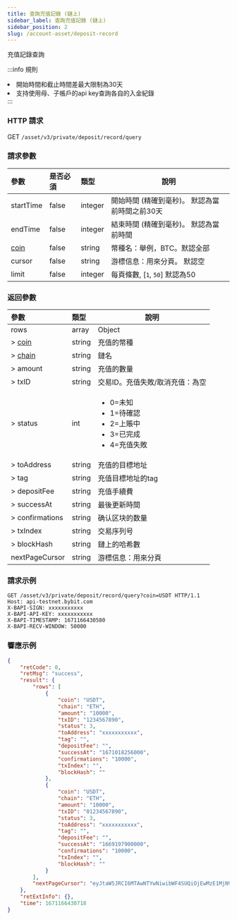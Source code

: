 ```yaml
---
title: 查詢充值記錄 (鏈上)
sidebar_label: 查詢充值記錄 (鏈上)
sidebar_position: 2
slug: /account-asset/deposit-record
---
```

充值記錄查詢

:::info 規則
<li>開始時間和截止時間差最大限制為30天</li>
<li>支持使用母、子帳戶的api key查詢各自的入金紀錄</li>
:::

### HTTP 請求
GET `/asset/v3/private/deposit/record/query`

### 請求參數
| 參數 | 是否必須 | 類型 | 說明|
|:----- |:-------|:-----|------ |
|startTime |false |integer |開始時間 (精確到毫秒)。 默認為當前時間之前30天 |
|endTime |false |integer |結束時間 (精確到毫秒)。 默認為當前時間 |
|[coin](enum#coin) |false |string |幣種名：舉例，BTC。默認全部 |
|cursor |false |string |游標信息：用來分頁。 默認空|
|limit |false |integer |每頁條數, [`1`, `50`] 默認為50|

### 返回參數
| 參數 | 類型 | 說明|
|:----- |:-----|----- |
|rows|array |Object|
|> [coin](enum#coin)|string |充值的幣種 |
|> [chain](enum#chain)|string|鏈名|
|> amount|string|充值的數量|
|> txID|string|交易ID。充值失敗/取消充值：為空|
|> status|int|<ul><li>0=未知</li><li>1=待確認</li><li>2=上賬中</li><li>3=已完成</li><li>4=充值失敗</li></ul>|
|> toAddress|string|充值的目標地址|
|> tag|string|充值目標地址的tag|
|> depositFee|string|充值手續費|
|> successAt|string|最後更新時間|
|> confirmations|string|确认区块的数量|
|> txIndex|string|交易序列号|
|> blockHash|string|鏈上的哈希數|
|nextPageCursor|string|游標信息：用來分頁|


### 請求示例

```http
GET /asset/v3/private/deposit/record/query?coin=USDT HTTP/1.1
Host: api-testnet.bybit.com
X-BAPI-SIGN: xxxxxxxxxxx
X-BAPI-API-KEY: xxxxxxxxxxx
X-BAPI-TIMESTAMP: 1671166430580
X-BAPI-RECV-WINDOW: 50000
```

### 響應示例

```json
{
    "retCode": 0,
    "retMsg": "success",
    "result": {
        "rows": [
            {
                "coin": "USDT",
                "chain": "ETH",
                "amount": "10000",
                "txID": "1234567890",
                "status": 3,
                "toAddress": "xxxxxxxxxxx",
                "tag": "",
                "depositFee": "",
                "successAt": "1671018256000",
                "confirmations": "10000",
                "txIndex": "",
                "blockHash": ""
            },
            {
                "coin": "USDT",
                "chain": "ETH",
                "amount": "10000",
                "txID": "01234567890",
                "status": 3,
                "toAddress": "xxxxxxxxxxx",
                "tag": "",
                "depositFee": "",
                "successAt": "1669197900000",
                "confirmations": "10000",
                "txIndex": "",
                "blockHash": ""
            }
        ],
        "nextPageCursor": "eyJtaW5JRCI6MTAwNTYwNiwibWF4SUQiOjEwMzE1MjN9"
    },
    "retExtInfo": {},
    "time": 1671166430718
}
```